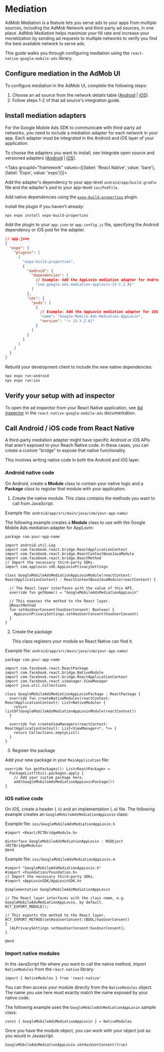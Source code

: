 # Mediation

AdMob Mediation is a feature lets you serve ads to your apps from multiple sources, including the AdMob Network and third-party ad sources, in one place. 
AdMob Mediation helps maximize your fill rate and increase your monetization by sending ad requests to multiple networks to verify you find the best 
available network to serve ads.

This guide walks you through configuring mediation using the `react-native-google-mobile-ads` library.

## Configure mediation in the AdMob UI

To configure mediation in the AdMob UI, complete the following steps:

1. Choose an ad source from the network details table ([Android](https://developers.google.com/admob/android/choose-networks#network_details) | [iOS](https://developers.google.com/admob/ios/choose-networks#network_details)).
2. Follow steps 1-2 of that ad source's integration guide.

## Install mediation adapters

For the Google Mobile Ads SDK to communicate with third-party ad networks, you need to include a mediation adapter for each network in your app. Each
adapter must be integrated in the Android and iOS layer of your application. 

To choose the adapters you want to install, see Integrate open source and versioned adapters
([Android](https://developers.google.com/admob/android/choose-networks#integrate_open-source_and_versioned_adapters) | [iOS](https://developers.google.com/admob/ios/choose-networks#integrate_open-source_and_versioned_adapters)).

<Tabs groupId="framework" values={[{label: 'React Native', value: 'bare'}, {label: 'Expo', value: 'expo'}]}>
<TabItem value="bare">

Add the adapter's dependency to your app-level `android/app/build.gradle` file and the adapter's pod to your app-level `ios/Podfile`.

</TabItem>
<TabItem value="expo">

Add native dependencies using the [`expo-build-properties`](https://docs.expo.dev/versions/latest/sdk/build-properties) plugin.

Install the plugin if you haven't already:

```bash
npx expo install expo-build-properties
```

Add the plugin to your `app.json` or `app.config.js` file, specifying the Android dependency or iOS pod for the adapter.

```json
// app.json
{
  "expo": {
    "plugins": [
      [
        "expo-build-properties",
        {
          "android": {
            "dependencies": [
              // Example: Add the AppLovin mediation adapter for Android. Replace {X.Y.Z.A} with the specific adapter version you are integrating.
              "com.google.ads.mediation:applovin:{X.Y.Z.A}"
            ]
          },
          "ios": {
            "pods": [
              {
                // Example: Add the AppLovin mediation adapter for iOS. Replace {X.Y.Z.A} with the specific adapter version you are integrating.
                "name": "Google-Mobile-Ads-Mediation-AppLovin",
                "version": "~> {X.Y.Z.A}"
              }
            ]
          }
        }
      ]
    ]
  }
}
```

Rebuild your development client to include the new native dependencies:

```bash
npx expo run:android
npx expo run:ios
```

</TabItem>
</Tabs>

## Verify your setup with ad inspector

To open the ad inspector from your React Native application, see [Ad inspector](https://docs.page/invertase/react-native-google-mobile-ads/ad-inspector) in the
`react-native-google-mobile-ads` documentation.

## Call Android / iOS code from React Native

A third-party mediation adapter might have specific Android or iOS APIs that aren't exposed to your Reach Native code. In these cases, you can create a custom "bridge" to expose that native functionality.

This involves writing native code in both the Android and iOS layer.

### Android native code

On Android, create a **Module** class to contain your native logic and a **Package** class to register that module with your application.

1. Create the native module. This class contains the methods you want to call from JavaScript.

Example file: `android/app/src/main/java/com/your-app-name/`

The following example creates a **Module** class to use with the Google Mobile Ads mediation adapter for AppLovin:

```
package com.your-app-name

import android.util.Log
import com.facebook.react.bridge.ReactApplicationContext
import com.facebook.react.bridge.ReactContextBaseJavaModule
import com.facebook.react.bridge.ReactMethod
// Import the necessary third-party SDKs.
import com.applovin.sdk.AppLovinPrivacySettings

class GoogleMobileAdsMediationAppLovinModule(reactContext: ReactApplicationContext) : ReactContextBaseJavaModule(reactContext) {

  // The React layer interfaces with the value of this API. 
  override fun getName() = "GoogleMobileAdsMediationAppLovin"

  // This exposes the method to the React layer.
  @ReactMethod
  fun setHasUserConsent(hasUserConsent: Boolean) {
    AppLovinPrivacySettings.setHasUserConsent(hasUserConsent)
  }
}
```

2. Create the package

    This class registers your module so React Native can find it.

Example file: `android/app/src/main/java/com/your-app-name/`

```
package com.your-app-name

import com.facebook.react.ReactPackage
import com.facebook.react.bridge.NativeModule
import com.facebook.react.bridge.ReactApplicationContext
import com.facebook.react.uimanager.ViewManager
import java.util.Collections

class GoogleMobileAdsMediationAppLovinPackage : ReactPackage {
  override fun createNativeModules(reactContext: ReactApplicationContext): List<NativeModule> {
    return listOf(GoogleMobileAdsMediationAppLovinModule(reactContext))
  }

  override fun createViewManagers(reactContext: ReactApplicationContext): List<ViewManager<*, *>> {
    return Collections.emptyList()
  }
}
```

3. Register the package

Add your new package in your `MainApplication` file:

```
override fun getPackages(): List<ReactPackage> =
  PackageList(this).packages.apply {
    // Add your custom package here.
    add(GoogleMobileAdsMediationAppLovinPackage())
}
```

### iOS native code

On iOS, create a header (`.h`) and an implementation (`.m`) file. The following example creates an `GoogleMobileAdsMediationAppLovin` class:

Example file: `ios/GoogleMobileAdsMediationAppLovin.h`

```
#import <React/RCTBridgeModule.h>

@interface GoogleMobileAdsMediationAppLovin : NSObject <RCTBridgeModule>
@end
```

Example file: `ios/GoogleMobileAdsMediationAppLovin.m`

```
#import "GoogleMobileAdsMediationAppLovin.h"
#import <Foundation/Foundation.h>
// Import the necessary third-party SDKs.
#import <AppLovinSDK/AppLovinSDK.h>

@implementation GoogleMobileAdsMediationAppLovin

// The React layer interfaces with the class name, e.g. GoogleMobileAdsMediationAppLovin, by default. 
RCT_EXPORT_MODULE();

// This exports the method to the React layer.
RCT_EXPORT_METHOD(setHasUserConsent:(BOOL)hasUserConsent)
{
  [ALPrivacySettings setHasUserConsent:hasUserConsent];
}

@end
```

### Import native modules

In the JavaScript file where you want to call the native method, import `NativeModules` from the `react-native` library:

```
import { NativeModules } from 'react-native'
```

You can then access your module directly from the `NativeModules` object. The name you use here must exactly match the name
exposed by your native code.

The following example uses the `GoogleMobileAdsMediationAppLovin` sample class:

```
const { GoogleMobileAdsMediationAppLovin } = NativeModules
```

Once you have the module object, you can work with your object just as you would in Javascript.

```
GoogleMobileAdsMediationAppLovin.setHasUserConsent(true)
```
